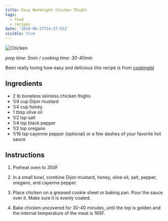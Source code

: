 ```yaml
---
title: Easy Weeknight Chicken Thighs
tags:
  - food
  - recipes
date: '2019-06-27T14:37:55Z'
visible: true
---
```


![Chicken](./oven-baked-honey-mistard-chicken-thighs.jpg)

_prep time: 5min_ / _cooking time: 30-40min_

Been really loving how easy and delicious this recipe is from
[cookinglsl](http://cookinglsl.com/easy-oven-baked-honey-mustard-chicken-thighs-recipe/)

## Ingredients

- 2 lb boneless skinless chicken thighs
- 1/4 cup Dijon mustard
- 1/4 cup honey
- 1 tbsp olive oil
- 1/2 tsp salt
- 1/4 tsp black pepper
- 1/2 tsp oregano
- 1/16 tsp cayenne pepper (optional) or a few dashes of your favorite hot sauce

## Instructions

1. Preheat oven to 350F

2. In a small bowl, combine Dijon mustard, honey, olive oil, salt, pepper,
   oregano, and cayenne pepper.

3. Place chicken on a greased cookie sheet or baking pan. Pour the sauce over
   it. Make sure it is evenly coated.

4. Bake chicken uncovered for 30-40 minutes, until the top is golden and the
   internal temperature of the meat is 165F.
